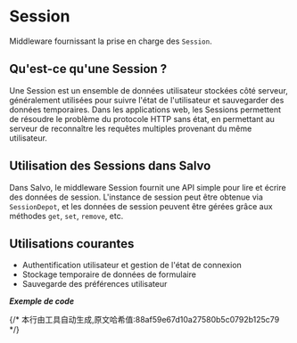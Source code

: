 # Session


Middleware fournissant la prise en charge des `Session`.

## Qu'est-ce qu'une Session ?

Une Session est un ensemble de données utilisateur stockées côté serveur, généralement utilisées pour suivre l'état de l'utilisateur et sauvegarder des données temporaires. Dans les applications web, les Sessions permettent de résoudre le problème du protocole HTTP sans état, en permettant au serveur de reconnaître les requêtes multiples provenant du même utilisateur.

## Utilisation des Sessions dans Salvo

Dans Salvo, le middleware Session fournit une API simple pour lire et écrire des données de session. L'instance de session peut être obtenue via `SessionDepot`, et les données de session peuvent être gérées grâce aux méthodes `get`, `set`, `remove`, etc.

## Utilisations courantes

- Authentification utilisateur et gestion de l'état de connexion
- Stockage temporaire de données de formulaire
- Sauvegarde des préférences utilisateur

_**Exemple de code**_

<Tabs>
<Tab label="main.rs">
<SessionLoginMainCode/>
</Tab>
<Tab label="Cargo.toml">
<SessionLoginCargoCode/>
</Tab>
</Tabs>
{/* 本行由工具自动生成,原文哈希值:88af59e67d10a27580b5c0792b125c79 */}